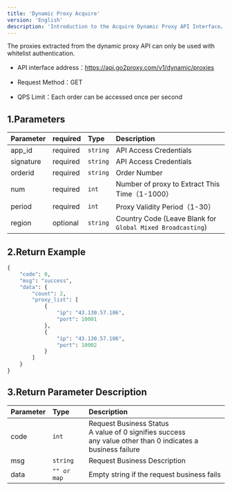 ```yaml
---
title: 'Dynamic Proxy Acquire'
version: 'English'
description: 'Introduction to the Acquire Dynamic Proxy API Interface。'
---
```


<Note>The proxies extracted from the dynamic proxy API can only be used with whitelist authentication.</Note>

* API interface address：https://api.go2proxy.com/v1/dynamic/proxies

* Request Method：GET

* QPS Limit：Each order can be accessed once per second

## 1.Parameters

| Parameter       | required | Type       | Description            |
| :-------- | :- | :------- | :------------- |
| app_id   | required  | `string` | API Access Credentials        |
| signature | required  | `string` | API Access Credentials        |
| orderid   | required  | `string` | Order Number            |
| num       | required  | `int`    | Number of proxy to Extract This Time（1-1000）    |
| period    | required  | `int`    | Proxy Validity Period（1-30）      |
| region    | optional  | `string` | Country Code (Leave Blank for `Global Mixed Broadcasting`) |

## 2.Return Example

```python code example
{
    "code": 0,
    "msg": "success",
    "data": {
        "count": 2,
        "proxy_list": [
            {
                "ip": "43.130.57.106",
                "port": 10001
            },
            {
                "ip": "43.130.57.106",
                "port": 10002
            }
        ]
    }
}
```

## 3.Return Parameter Description

| Parameter    | Type            | Description                             |
| :------------------ | :------------------ | :----------------------------------------- |
| code   | `int`         | Request Business Status<br />A value of 0 signifies success <br />any value other than 0 indicates a business failure|
| msg    | `string`      | Request Business Description                 |
| data   | `"" or map`   | Empty string if the request business fails               |